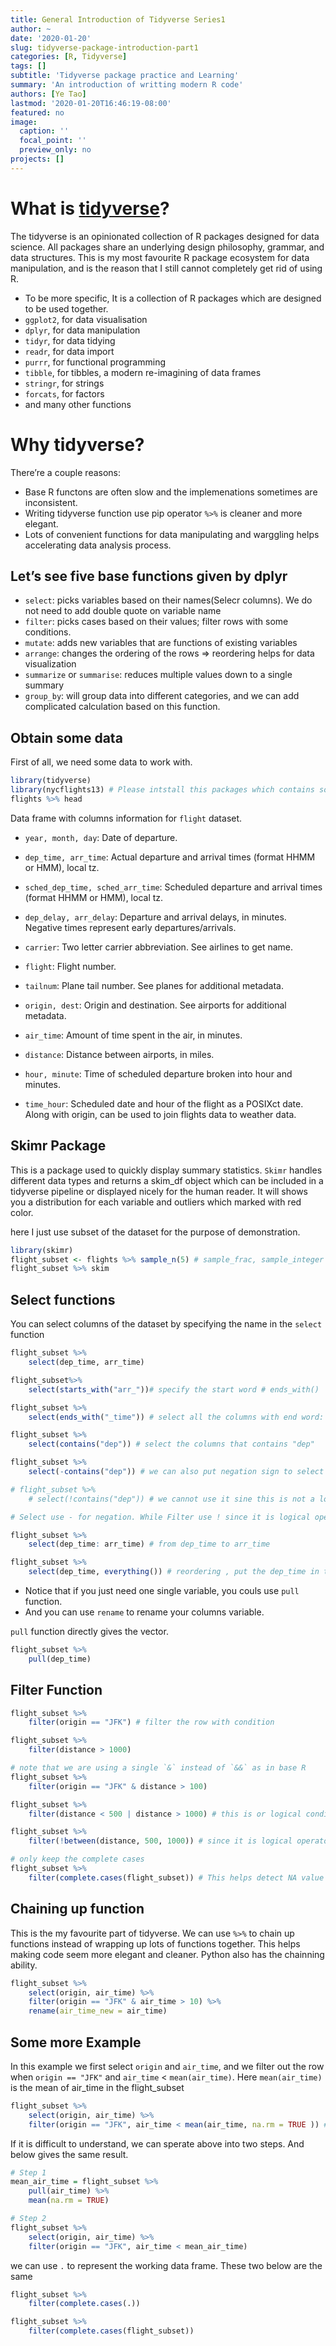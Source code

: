 ```yaml
---
title: General Introduction of Tidyverse Series1
author: ~
date: '2020-01-20'
slug: tidyverse-package-introduction-part1
categories: [R, Tidyverse]
tags: []
subtitle: 'Tidyverse package practice and Learning'
summary: 'An introduction of writting modern R code'
authors: [Ye Tao]
lastmod: '2020-01-20T16:46:19-08:00'
featured: no
image:
  caption: ''
  focal_point: ''
  preview_only: no
projects: []
---
```



# **What is [tidyverse](https://www.tidyverse.org/)?**
The tidyverse is an opinionated collection of R packages designed for data science. All packages share an underlying design philosophy, grammar, and data structures. This is my most favourite R package ecosystem for data manipulation, and is the reason that I still cannot completely get rid of using R.


-  To be more specific, It is a collection of R packages which are designed to be used together. 
  - `ggplot2`, for data visualisation
  - `dplyr`, for data manipulation
  - `tidyr`, for data tidying
  - `readr`, for data import
  - `purrr`, for functional programming
  - `tibble`, for tibbles, a modern re-imagining of data frames
  - `stringr`, for strings
  - `forcats`, for factors
  - and many other functions


# **Why tidyverse?**

There're a couple reasons:

- Base R functons are often slow and the implemenations sometimes are inconsistent.
- Writing tidyverse function use pip operator `%>%` is cleaner and more elegant.
- Lots of convenient functions for data manipulating and warggling helps accelerating data analysis process.



## Let's see five base functions given by dplyr

  - `select`: picks variables based on their names(Selecr columns). We do not need to add double quote on variable name
  - `filter`: picks cases based on their values; filter rows with some conditions.
  - `mutate`: adds new variables that are functions of existing variables
  - `arrange`: changes the ordering of the rows => reordering helps for data visualization
  - `summarize` or `summarise`: reduces multiple values down to a single summary
  - `group_by`: will group data into different categories, and we can add complicated calculation based on this function.
  
  
## **Obtain some data**

First of all, we need some data to work with.

```r
library(tidyverse)
library(nycflights13) # Please intstall this packages which contains some interating dataset.
flights %>% head
```


Data frame with columns information for `flight` dataset.

- `year, month, day`: Date of departure.

- `dep_time, arr_time`: Actual departure and arrival times (format HHMM or HMM), local tz.

- `sched_dep_time, sched_arr_time`: Scheduled departure and arrival times (format HHMM or HMM), local tz.

- `dep_delay, arr_delay`: Departure and arrival delays, in minutes. Negative times represent early departures/arrivals.

- `carrier`: Two letter carrier abbreviation. See airlines to get name.

- `flight`: Flight number.

- `tailnum`: Plane tail number. See planes for additional metadata.

- `origin, dest`: Origin and destination. See airports for additional metadata.

- `air_time`: Amount of time spent in the air, in minutes.

- `distance`: Distance between airports, in miles.

- `hour, minute`: Time of scheduled departure broken into hour and minutes.

- `time_hour`: Scheduled date and hour of the flight as a POSIXct date. Along with origin, can be used to join flights data to weather data.


## **Skimr Package**

This is a package used to quickly display summary statistics. `Skimr` handles different data types and returns a skim_df object which can be included in a tidyverse pipeline or displayed nicely for the human reader. It will shows you a distribution for each variable and outliers which marked with red color.

here I just use subset of the dataset for the purpose of demonstration. 


```r
library(skimr)
flight_subset <- flights %>% sample_n(5) # sample_frac, sample_integer
flight_subset %>% skim
```


## **Select functions**

You can select columns of the dataset by specifying the name in the `select` function
```r
flight_subset %>% 
    select(dep_time, arr_time)

flight_subset%>% 
    select(starts_with("arr_"))# specify the start word # ends_with()

flight_subset %>% 
    select(ends_with("_time")) # select all the columns with end word: time

flight_subset %>% 
    select(contains("dep")) # select the columns that contains "dep"

flight_subset %>% 
    select(-contains("dep")) # we can also put negation sign to select columns otherwise `dep`

# flight_subset %>% 
    # select(!contains("dep")) # we cannot use it sine this is not a logical vector, contains("dep")` must evaluate to column positions or names, not a logical vector

# Select use - for negation. While Filter use ! since it is logical operator

flight_subset %>% 
    select(dep_time: arr_time) # from dep_time to arr_time

flight_subset %>% 
    select(dep_time, everything()) # reordering , put the dep_time in the very front
```

- Notice that if you just need one single variable, you couls use `pull` function.
- And you can use `rename` to rename your columns variable.

`pull` function directly gives the vector.
```r
flight_subset %>% 
    pull(dep_time) 
```


## **Filter Function**

```r
flight_subset %>% 
    filter(origin == "JFK") # filter the row with condition

flight_subset %>% 
    filter(distance > 1000)

# note that we are using a single `&` instead of `&&` as in base R
flight_subset %>% 
    filter(origin == "JFK" & distance > 100)

flight_subset %>% 
    filter(distance < 500 | distance > 1000) # this is or logical condition

flight_subset %>%
    filter(!between(distance, 500, 1000)) # since it is logical operator we use ! instead of !

# only keep the complete cases
flight_subset %>% 
    filter(complete.cases(flight_subset)) # This helps detect NA value in each row; use ! for negation

```

## **Chaining up function**

This is the my favourite part of tidyverse. We can use `%>%` to chain up functions instead of wrapping up lots of functions together. This helps making code seem more elegant and cleaner. Python also has the chainning ability.

```r
flight_subset %>% 
    select(origin, air_time) %>% 
    filter(origin == "JFK" & air_time > 10) %>% 
    rename(air_time_new = air_time)
```


## **Some more Example**

In this example we first select `origin` and `air_time`, and we filter out the row when `origin == "JFK"` and `air_time` < `mean(air_time)`. Here `mean(air_time)` is the mean of air_time in the flight_subset
```r
flight_subset %>% 
    select(origin, air_time) %>% 
    filter(origin == "JFK", air_time < mean(air_time, na.rm = TRUE )) #compare the mean with air_time in flight_subset
```

If it is difficult to understand, we can sperate above into two steps. And below gives the same result.

```r
# Step 1
mean_air_time = flight_subset %>% 
    pull(air_time) %>% 
    mean(na.rm = TRUE)

# Step 2
flight_subset %>% 
    select(origin, air_time) %>% 
    filter(origin == "JFK", air_time < mean_air_time) 

```


we can use `.` to represent the working data frame. These two below are the same
```r
flight_subset %>% 
    filter(complete.cases(.))

flight_subset %>% 
    filter(complete.cases(flight_subset))
```























